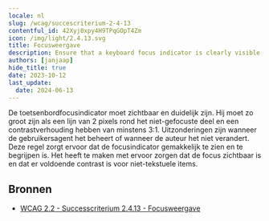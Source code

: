 ```yaml
---
locale: nl
slug: /wcag/succescriterium-2-4-13
contentful_id: 42Xyj0xpy4H9TPqGOpT4Zm
icon: /img/light/2.4.13.svg
title: Focusweergave
description: Ensure that a keyboard focus indicator is clearly visible and discernible.
authors: [janjaap]
hide_title: true
date: 2023-10-12
last_update:
  date: 2024-06-13
---
```


<Hero
  title="Focusweergave"
  image="/img/light/2.4.13.svg"
  alt="WCAG 2.4.13 - Logo"
  prefix="Succescriterium 2.4.13"
  suffix="Niveau AAA"
/>

De toetsenbordfocusindicator moet zichtbaar en duidelijk zijn. Hij moet zo groot zijn als een lijn van 2 pixels rond het niet-gefocuste deel en een contrastverhouding hebben van minstens 3:1. Uitzonderingen zijn wanneer de gebruikersagent het beheert of wanneer de auteur het niet verandert. Deze regel zorgt ervoor dat de focusindicator gemakkelijk te zien en te begrijpen is. Het heeft te maken met ervoor zorgen dat de focus zichtbaar is en dat er voldoende contrast is voor niet-tekstuele items.

## Bronnen

- [WCAG 2.2 - Successcriterium 2.4.13 - Focusweergave](https://www.w3.org/Translations/WCAG22-nl/#focus-appearance)
